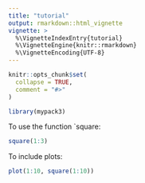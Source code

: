 ```yaml
---
title: "tutorial"
output: rmarkdown::html_vignette
vignette: >
  %\VignetteIndexEntry{tutorial}
  %\VignetteEngine{knitr::rmarkdown}
  %\VignetteEncoding{UTF-8}
---
```


```r
knitr::opts_chunk$set(
  collapse = TRUE,
  comment = "#>"
)
```

```r
library(mypack3)
```

To use the function `square:

```r
square(1:3)
```

To include plots:

```r
plot(1:10, square(1:10))
```
